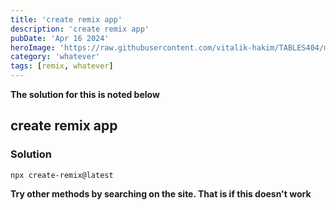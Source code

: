 ```yaml
---
title: 'create remix app'
description: 'create remix app'
pubDate: 'Apr 16 2024'
heroImage: 'https://raw.githubusercontent.com/vitalik-hakim/TABLES404/main/error_b/misc.png'
category: 'whatever'
tags: [remix, whatever]
---
```


**The solution for this is noted below**

## create remix app

### Solution

```whatever
npx create-remix@latest
```

**Try other methods by searching on the site. That is if this doesn't work**
